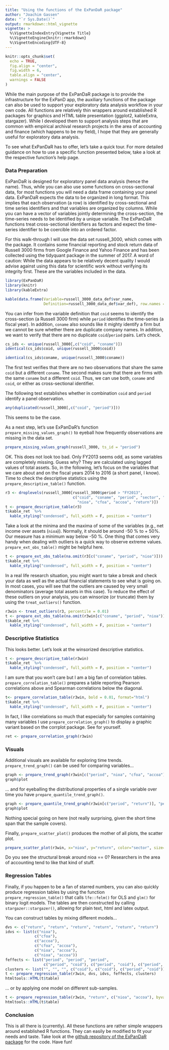 ```yaml
---
title: "Using the functions of the ExPanDaR package"
author: "Joachim Gassen"
date: "`r Sys.Date()`"
output: rmarkdown::html_vignette
vignette: >
  %\VignetteIndexEntry{Vignette Title}
  %\VignetteEngine{knitr::rmarkdown}
  %\VignetteEncoding{UTF-8}
---
```


```r
knitr::opts_chunk$set(
  echo = TRUE, 
  fig.align = "center", 
  fig.width = 6,
  table.align = "center",
  warnings = FALSE
)
```

While the main purpose of the ExPanDaR package is to provide the infrastructure for the ExPanD app, the auxiliary functions of the package can also be used to support your exploratory data analysis workflow in your own code. All functions are relatively thin wrappers around established R packages for graphics and HTML table presentation (ggplot2, kableExtra, stargazer). 
While I developed them to support analysis steps that are common with empirical archival research projects in the area of accounting and finance (which happens to be my field),
I hope that they are generally useful for exploratory data analysis.

To see what ExPanDaR has to offer, let's take a quick tour. For more detailed guidance on how to use a specific function presented below, take a look at the respective function's help page.

### Data Preparation

ExPanDaR is designed for exploratory panel data analysis (hence the name).
Thus, while you can also use some functions on cross-sectional data, for most functions you will need a data frame containing your panel data. 
ExPanDaR expects the data to be organized in long format. 
This implies that each observation (a row) is identified by cross-sectional and time series identifiers and that variables are organized by columns. 
While you can have a vector of variables jointly determining the cross-section, the time-series needs to be identified by a unique variable. 
The ExPanDaR functions treat cross-sectional identifiers as factors and expect the time-series identifier to be coercible into an ordered factor.

For this walk-through I will use the data set russell_3000, which comes with the package. 
It contains some financial reporting and stock return data of Russell 3000 firms from Google Finance and Yahoo Finance and has been collected using the tidyquant package in the summer of 2017. 
A word of caution: While the data appears to be relatively decent quality I would advise against using this data for scientific work without verifying its integrity first. 
These are the variables included in the data.

``` r
library(ExPanDaR)
library(knitr)
library(kableExtra)

kable(data.frame(Variable=russell_3000_data_def$var_name, 
                 Definition=russell_3000_data_def$var_def), row.names = FALSE) 
```

You can infer from the variable definition that `coid` seems to identify the cross-section (a Russell 3000 firm) while `period` identifies the time-series (a fiscal year).
In addition, `coname` also sounds like it mighty identify a firm but we cannot be sure whether there are duplicate company names. 
In addition, we want to verify that there are no duplicate `coid`/`period` pairs.
Let's check.

``` r
cs_ids <- unique(russell_3000[,c("coid", "coname")])
identical(cs_ids$coid, unique(russell_3000$coid))

identical(cs_ids$coname, unique(russell_3000$coname))
```

The first test verifies that there are no two observations that share the same `coid` but a different `coname`.
The second makes sure that there are firms with the same `coname` but a different `coid`. Thus, we can use both, `coname` and `coid`, or either as cross-sectional identifier.

The following test establishes whether in combination `coid` and `period` identify a panel observation.  

``` r
any(duplicated(russell_3000[,c("coid", "period")]))
```

This seems to be the case. 

As a next step, let's use ExPanDaR's function `prepare_missing_values_graph()` to eyeball how frequently observations are missing in the data set.

```r
prepare_missing_values_graph(russell_3000, ts_id = "period")
```

OK. This does not look too bad. Only FY2013 seems odd, as some variables are completely missing. Guess why? They are calculated using lagged values of total assets. So, in the following, let's focus on the variables that we care about and on the fiscal years 2014 to 2016 (a short panel, I know). Time to check the descriptive statistics using the `prepare_descriptive_table()` function.

```r
r3 <- droplevels(russell_3000[russell_3000$period > "FY2013",
                              c("coid", "coname", "period", "sector", "toas",
                                "nioa", "cfoa", "accoa", "return")])
t <- prepare_descriptive_table(r3)
t$kable_ret  %>%
  kable_styling("condensed", full_width = F, position = "center")
```


Take a look at the minima and the maxima of some of the variables (e.g., net income over assets (`nioa`)). Normally, it should be around -50 % to + 50%. Our measure has a minimum way below -50 %. One thing that comes very handy when dealing with outliers is a quick way to observe extreme values. `prepare_ext_obs_table()` might be helpful here.

```r
t <- prepare_ext_obs_table(na.omit(r3[c("coname", "period", "nioa")]))
t$kable_ret %>%
  kable_styling("condensed", full_width = F, position = "center")
```

In a real life research situation, you might want to take a break and check your data as well as the actual financial statements to see what is going on. 
In most cases, you will see that the outliers are caused by very small denominators (average total assets in this case). To reduce the effect of these outliers on your analysis, you can winsorize (or truncate) them by using the `treat_outliers()` function.

```r
r3win <- treat_outliers(r3, percentile = 0.01)
t <- prepare_ext_obs_table(na.omit(r3win[c("coname", "period", "nioa")]))
t$kable_ret %>%
  kable_styling("condensed", full_width = F, position = "center")
```


### Descriptive Statistics

This looks better. Let's look at the winsorized descriptive statistics.

```r
t <- prepare_descriptive_table(r3win)
t$kable_ret  %>%
  kable_styling("condensed", full_width = F, position = "center")
```

I am sure that you won't care but I am a big fan of correlation tables. `prepare_correlation_table()` prepares a table reporting Pearson correlations above and Spearman correlations below the diagonal.

```r
t<- prepare_correlation_table(r3win, bold = 0.01, format="html")
t$kable_ret %>%
  kable_styling("condensed", full_width = F, position = "center")
```

In fact, I like correlations so much that especially for samples containing many variables I use `prepare_correlation_graph()` to display a graphic variant based on the corrplot package. See for yourself. 

``` r
ret <- prepare_correlation_graph(r3win)
```



### Visuals

Additional visuals are available for exploring time trends. `prepare_trend_graph()` can be used for comparing variables... 

```r
graph <- prepare_trend_graph(r3win[c("period", "nioa", "cfoa", "accoa")], "period")
graph$plot
```

... and for eyeballing the distributional properties of a single variable over time you have `prepare_quantile_trend_graph()`.

```r
graph <- prepare_quantile_trend_graph(r3win[c("period", "return")], "period", c(0.05, 0.25, 0.5, 0.75, 0.95))
graph$plot
```

Nothing special going on here (not really surprising, given the short time span that the sample covers).

Finally, `prepare_scatter_plot()` produces the mother of all plots, the scatter plot.

```r
prepare_scatter_plot(r3win, x="nioa", y="return", color="sector", size="toas", loess = 1)
```

Do you see the structural break around nioa == 0? Researchers in the area of accounting tend to like that kind of stuff.

### Regression Tables

Finally, if you happen to be a fan of starred numbers, you can also quickly produce regression tables by using the function `prepare_regression_table()` that calls `lfe::felm()` for OLS and `glm()` for binary logit models. The tables are then constructed by calling `stargazer::stargazer()`, allowing for plain text, html and latex output.

You can construct tables by mixing different models...

```r
dvs <- c("return", "return", "return", "return", "return", "return")
idvs <- list(c("nioa"), 
             c("cfoa"), 
             c("accoa"), 
             c("cfoa", "accoa"), 
             c("nioa", "accoa"), 
             c("nioa", "accoa")) 
feffects <- list("period", "period", "period", 
                 c("period", "coid"), c("period", "coid"), c("period", "coid"))
clusters <- list("", "", "", c("coid"), c("coid"), c("period", "coid"))
t <- prepare_regression_table(r3win, dvs, idvs, feffects, clusters)
htmltools::HTML(t$table)
```

... or by applying one model on different sub-samples.

```r
t <- prepare_regression_table(r3win, "return", c("nioa", "accoa"), byvar="period")
htmltools::HTML(t$table)
```


### Conclusion

This is all there is (currently).
All these functions are rather simple wrappers around established R functions. 
They can easily be modified to fit your needs and taste. 
Take look at the [github repository of the ExPanDaR package](https://github.com/joachim-gassen/ExPanDaR) for the code.
Have fun!
